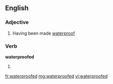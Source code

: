 ==English==

===Adjective===
{{en-adj}}

#Having been made [[waterproof]]

===Verb===
'''waterproofed'''

# {{past of|[[waterproof]]}}

[[fr:waterproofed]]
[[mg:waterproofed]]
[[vi:waterproofed]]